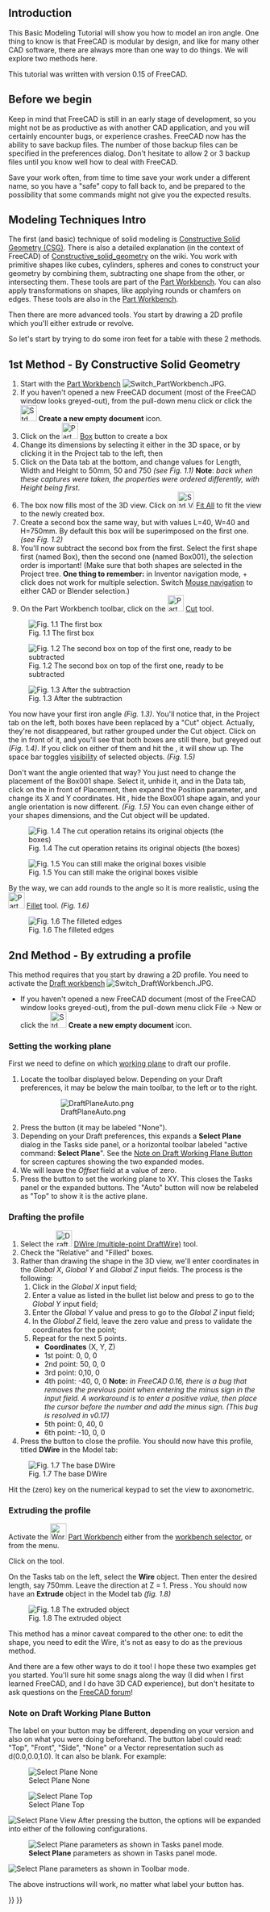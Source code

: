 <languages/>
{{TutorialInfo
|Topic=Introduction to modelling
|Level=Beginner
|Time=15 minutes
|Author=[[User:Normandc|NormandC]]
|FCVersion=any
|Files=none
}}

== Introduction == 

This Basic Modeling Tutorial will show you how to model an iron angle. One thing to know is that FreeCAD is modular by design, and like for many other CAD software, there are always more than one way to do things. We will explore two methods here.

This tutorial was written with version 0.15 of FreeCAD.

== Before we begin ==
Keep in mind that FreeCAD is still in an early stage of development, so you might not be as productive as with another CAD application, and you will certainly encounter bugs, or experience crashes. FreeCAD now has the ability to save backup files. The number of those backup files can be specified in the preferences dialog. Don't hesitate to allow 2 or 3 backup files until you know well how to deal with FreeCAD.

Save your work often, from time to time save your work under a different name, so you have a "safe" copy to fall back to, and be prepared to the possibility that some commands might not give you the expected results. 

== Modeling Techniques Intro ==
The first (and basic) technique of solid modeling is [https://en.wikipedia.org/wiki/Constructive_solid_geometry Constructive Solid Geometry (CSG)]. There is also a detailed explanation (in the context of FreeCAD) of [[Constructive_solid_geometry]] on the wiki. You work with primitive shapes like cubes, cylinders, spheres and cones to construct your geometry by combining them, subtracting one shape from the other, or intersecting them. These tools are part of the [[Part Workbench]]. You can also apply transformations on shapes, like applying rounds or chamfers on edges. These tools are also in the [[Part Workbench]].

Then there are more advanced tools. You start by drawing a 2D profile which you'll either extrude or revolve.

So let's start by trying to do some iron feet for a table with these 2 methods.

== 1st Method - By Constructive Solid Geometry ==
# Start with the [[Part Workbench]] [[Image:Switch PartWorkbench.JPG]].
# If you haven't opened a new FreeCAD document (most of the FreeCAD window looks greyed-out), from the pull-down menu click {{MenuCommand|File → New}} or click the [[Image:Std_New.svg|32px|link=Std_New]] '''Create a new empty document''' icon.
# Click on the [[Image:Part_Box.svg|32px]] [[Part_Box|Box]] button to create a box
# Change its dimensions by selecting it either in the 3D space, or by clicking it in the Project tab to the left, then
# Click on the Data tab at the bottom, and change values for Length, Width and Height to 50mm, 50 and 750 ''(see Fig. 1.1)'' '''Note''': ''back when these captures were taken, the properties were ordered differently, with Height being first''.
# The box now fills most of the 3D view. Click on [[Image:Std ViewFitAll.svg|32px]] [[Std ViewFitAll|Fit All]] to fit the view to the newly created box.
# Create a second box the same way, but with values L=40, W=40 and H=750mm. By default this box will be superimposed on the first one. ''(see Fig. 1.2)''
# You'll now subtract the second box from the first. Select the first shape first (named Box), then the second one (named Box001), the selection order is important! (Make sure that both shapes are selected in the Project tree. '''One thing to remember:''' in Inventor navigation mode, {{Button|Ctrl}} + click does not work for multiple selection. Switch [[Mouse_navigation|Mouse navigation]] to either CAD or Blender selection.)
# On the Part Workbench toolbar, click on the [[Image:Part_Cut.svg|32px]] [[Part_Cut|Cut]] tool.

[[Image:Tutorial-normand01.jpg|center|frame|Fig. 1.1 The first box]]

[[Image:Tutorial-normand02.jpg|center|frame|Fig. 1.2 The second box on top of the first one, ready to be subtracted]]

[[Image:Tutorial-normand03.jpg|center|frame|Fig. 1.3 After the subtraction]]

You now have your first iron angle ''(Fig. 1.3)''. You'll notice that, in the Project tab on the left, both boxes have been replaced by a "Cut" object. Actually, they're not disappeared, but rather grouped under the Cut object. Click on the {{Button|+}} in front of it, and you'll see that both boxes are still there, but greyed out ''(Fig. 1.4)''. If you click on either of them and hit the {{KEY|Space bar}}, it will show up. The space bar toggles [[Std ToggleVisibility|visibility]] of selected objects. ''(Fig. 1.5)''

Don't want the angle oriented that way? You just need to change the placement of the Box001 shape. Select it, unhide it, and in the Data tab, click on the {{Button|+}} in front of Placement, then expand the Position parameter, and change its X and Y coordinates. Hit {{Button|Enter}}, hide the Box001 shape again, and your angle orientation is now different. ''(Fig. 1.5)'' You can even change either of your shapes dimensions, and the Cut object will be updated.

[[Image:Tutorial-normand04.jpg|center|frame|Fig. 1.4 The cut operation retains its original objects (the boxes)]]

[[Image:Tutorial-normand05.jpg|center|frame|Fig. 1.5 You can still make the original boxes visible]]

By the way, we can add rounds to the angle so it is more realistic, using the [[Image:Part_Fillet.svg|32px]] [[Part_Fillet|Fillet]] tool. ''(Fig. 1.6)''

[[Image:Tutorial-normand06.jpg|center|frame|Fig. 1.6 The filleted edges]]

== 2nd Method - By extruding a profile ==
This method requires that you start by drawing a 2D profile. You need to activate the [[Draft Workbench|Draft workbench]] [[Image:Switch DraftWorkbench.JPG]].
* If you haven't opened a new FreeCAD document (most of the FreeCAD window looks greyed-out), from the pull-down menu click File → New or click the [[Image:Std_New.svg|32px|link=Std_New]] '''Create a new empty document''' icon.

===Setting the working plane===
First we need to define on which [[Draft_SelectPlane|working plane]] to draft our profile.
     
# Locate the toolbar displayed below. Depending on your Draft preferences, it may be below the main toolbar, to the left or to the right.
#: [[File:DraftPlaneAuto.png]]
# Press the {{KEY|Auto}} button (it may be labeled "None").
# Depending on your Draft preferences, this expands a '''Select Plane''' dialog in the Tasks side panel, or a horizontal toolbar labeled "active command: '''Select Plane'''". See the [[#Note on Draft Working Plane Button|Note on Draft Working Plane Button]] for screen captures showing the two expanded modes.
# We will leave the ''Offset'' field at a value of zero.
# Press the {{KEY|XY}} button to set the working plane to XY. This closes the Tasks panel or the expanded buttons. The "Auto" button will now be relabeled as "Top" to show it is the active plane.

===Drafting the profile===
# Select the [[Image:Draft_Wire.svg|32px]] [[Draft_Wire|DWire (multiple-point DraftWire)]] tool.
# Check the "Relative" and "Filled" boxes.
# Rather than drawing the shape in the 3D view, we'll enter coordinates in the ''Global X'', ''Global Y'' and ''Global Z'' input fields. The process is the following:
## Click in the ''Global X'' input field;
## Enter a value as listed in the bullet list below and press {{KEY|TAB}} to go to the ''Global Y'' input field;
## Enter the ''Global Y'' value and press {{KEY|TAB}} to go to the ''Global Z'' input field;
## In the ''Global Z'' field, leave the zero value and press {{KEY|ENTER}} to validate the coordinates for the point;
## Repeat for the next 5 points.
##* '''Coordinates''' (X, Y, Z)
##* 1st point: 0, 0, 0
##* 2nd point: 50, 0, 0
##* 3rd point: 0,10, 0
##* 4th point: -40, 0, 0 '''Note:''' ''in FreeCAD 0.16, there is a bug that removes the previous point when entering the minus sign in the input field. A workaround is to enter a positive value, then place the cursor before the number and add the minus sign. (This bug is resolved in v0.17)''
##* 5th point: 0, 40, 0
##* 6th point: -10, 0, 0
# Press the {{KEY|Close}} button to close the profile. You should now have this profile, titled '''DWire''' in the Model tab:

[[Image:Tutorial-normand07.jpg|center|frame|Fig. 1.7 The base DWire]] 

Hit the {{KEY|0}} (zero) key on the numerical keypad to set the view to axonometric.

===Extruding the profile===
Activate the [[Image:Workbench_Part.svg|32px]] [[Part Workbench]] either from the [[Std Workbench|workbench selector]], or from the {{MenuCommand|[[Std View Menu|View]] → Workbench → Part}} menu.

Click on the {{KEY|[[Image:Part_Extrude.svg|32px]] [[Part_Extrude|Extrude]]}} tool.

On the Tasks tab on the left, select the '''Wire''' object. Then enter the desired length, say 750mm. Leave the direction at Z = 1. Press {{KEY|OK}}. You should now have an '''Extrude''' object in the Model tab ''(fig. 1.8)''

[[Image:Tutorial-normand08.jpg|center|frame|Fig. 1.8 The extruded object]]

This method has a minor caveat compared to the other one: to edit the shape, you need to edit the Wire, it's not as easy to do as the previous method.

And there are a few other ways to do it too! I hope these two examples get you started. You'll sure hit some snags along the way (I did when I first learned FreeCAD, and I do have 3D CAD experience), but don't hesitate to ask questions on the [https://forum.freecad.org FreeCAD forum]!

===Note on Draft Working Plane Button===
The label on your button may be different, depending on your version and also on what you were doing beforehand.  The button label could read: "Top", "Front", "Side", "None" or a Vector representation such as d(0.0,0.0,1.0). It can also be blank. For example:

[[Image:DraftPlaneNone.png|left|frame|Select Plane None]]

[[Image:DraftPlaneTop.png|left|frame|Select Plane Top]]

[[Image:DraftPlaneView.png|left|frame|Select Plane View]]
{{clear}}
After pressing the button, the options will be expanded into either of the following configurations.
    
[[File:DraftPlaneTasks.png|left|frame|'''Select Plane''' parameters as shown in Tasks panel mode.]]
     
[[File:DraftPlaneToolbarMode.png|left|frame|'''Select Plane''' parameters as shown in Toolbar mode.]]
{{clear}}

The above instructions will work, no matter what label your button has.

{{Part Tools navi{{#translation:}}}}
{{Userdocnavi{{#translation:}}}}